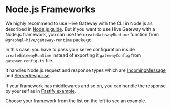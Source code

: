 
# Node.js Frameworks

We highly recommend to use Hive Gateway with the CLI in Node.js as described in
[Node.js guide](/docs/gateway/deployment/runtimes/nodejs). But if you want to use Hive Gateway with
a Node.js framework, you can use the `createGatewayRuntime` function from
`@graphql-hive/gateway-runtime` package.

In this case, you have to pass your serve configuration inside `createGatewayRuntime` instead of
exporting it `gatewayConfig` from `gateway.config.ts` file.

It handles Node.js request and response types which are
[IncomingMessage](https://nodejs.org/api/http.html#http_class_http_incomingmessage) and
[ServerResponse](https://nodejs.org/api/http.html#http_class_http_serverresponse).

If your framework has middlewares and so on, you can handle the response by yourself as in
[Fastify example](/docs/gateway/deployment/node-frameworks/fastify).

Choose your framework from the list on the left to see an example.
